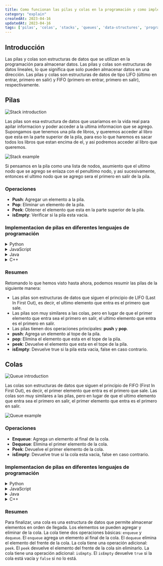 ```yaml
---
title: Como funcionan las pilas y colas en la programación y como implementarlas en diferentes lenguajes de programación
category: "explain"
createdAt: 2023-04-16
updatedAt: 2023-04-16
tags: ['pilas', 'colas', 'stacks', 'queues', 'data-structures', 'programming'] 
---
```


## Introducción

Las pilas y colas son estructuras de datos que se utilizan en la programación para almacenar datos. Las pilas y colas son estructuras de datos lineales, lo que significa que solo pueden almacenar datos en una dirección. Las pilas y colas son estructuras de datos de tipo LIFO (último en entrar, primero en salir) y FIFO (primero en entrar, primero en salir), respectivamente.

## Pilas

![Stack introduction](./stacks-and-queues-1.png)

Las pilas son esa estructura de datos que usariamos en la vida real para apilar informacion y poder acceder a la ultima informacion que se agrego.
Supongamos que tenemos una pila de libros, y queremos acceder al libro que esta en la parte superior de la pila, para eso lo que haremos es sacar todos los libros que estan encima de el, y asi podremos acceder al libro que queremos.

![Stack example](./stacks-and-queues-2.png)

Si pensamos en la pila como una lista de nodos, asumiento que el ultimo nodo que se agrego se enlaza con el penultimo nodo, y asi sucesivamente, entonces el ultimo nodo que se agrego sera el primero en salir de la pila.

### Operaciones

- **Push**: Agregar un elemento a la pila.
- **Pop**: Eliminar un elemento de la pila.
- **Peek**: Obtener el elemento que esta en la parte superior de la pila.
- **isEmpty**: Verificar si la pila esta vacia.

### Implementacion de pilas en diferentes lenguajes de programación

<details>
  <summary>Python</summary>

```python
class StackNode:
    def __init__(self, value):
        self.value = value
        self.next = None

class Stack:
    def __init__(self):
        self.top = None

    def push(self, value):
        node = StackNode(value)
        node.next = self.top
        self.top = node

    def pop(self):
        if self.top is None:
            return None
        node = self.top
        self.top = self.top.next
        return node.value

    def peek(self):
        if self.top is None:
            return None
        return self.top.value

    def is_empty(self):
        return self.top is None

    def print(self):
        node = self.top
        while node is not None:
            print(node.value)
            node = node.next
    
    def __str__(self):
        return str(self.top)

stack = Stack()
stack.push(1)
stack.push(2)
stack.push(3)

print(stack.peek()) # 3
```
</details>

<details>
  <summary>JavaScript</summary>

```javascript
class StackNode {
  constructor(value) {
    this.value = value;
    this.next = null;
  }
}

class Stack {
  constructor() {
    this.top = null;
  }

  push(value) {
    const node = new StackNode(value);
    node.next = this.top;
    this.top = node;
  }

  pop() {
    if (this.top === null) {
      return null;
    }
    const node = this.top;
    this.top = this.top.next;
    return node.value;
  }

  peek() {
    if (this.top === null) {
      return null;
    }
    return this.top.value;
  }

  isEmpty() {
    return this.top === null;
  }

  print() {
    let node = this.top;
    while (node !== null) {
      console.log(node.value);
      node = node.next;
    }
  }

  toString() {
    return this.top;
  }
}

const stack = new Stack();
stack.push(1);
stack.push(2);
stack.push(3);

console.log(stack.peek()); // 3
```
</details>

<details>
  <summary>Java</summary>

```java
class StackNode {
  int value;
  StackNode next;

  StackNode(int value) {
    this.value = value;
    this.next = null;
  }
}

class Stack {
  StackNode top;

  Stack() {
    this.top = null;
  }

  void push(int value) {
    StackNode node = new StackNode(value);
    node.next = this.top;
    this.top = node;
  }

  int pop() {
    if (this.top == null) {
      return -1;
    }
    StackNode node = this.top;
    this.top = this.top.next;
    return node.value;
  }

  int peek() {
    if (this.top == null) {
      return -1;
    }
    return this.top.value;
  }

  boolean isEmpty() {
    return this.top == null;
  }

  void print() {
    StackNode node = this.top;
    while (node != null) {
      System.out.println(node.value);
      node = node.next;
    }
  }

  @Override
  public String toString() {
    return this.top.toString();
  }
}

public class Main {
  public static void main(String[] args) {
    Stack stack = new Stack();
    stack.push(1);
    stack.push(2);
    stack.push(3);

    System.out.println(stack.peek()); // 3
  }
}
```
</details>
<details>
  <summary>C++</summary>

```cpp
#include <iostream>
#include <string>

using namespace std;

class StackNode {
  public:
    int value;
    StackNode *next;

    StackNode(int value) {
      this->value = value;
      this->next = NULL;
    }
};

class Stack {
  public:
    StackNode *top;

    Stack() {
      this->top = NULL;
    }

    void push(int value) {
      StackNode *node = new StackNode(value);
      node->next = this->top;
      this->top = node;
    }

    int pop() {
      if (this->top == NULL) {
        return -1;
      }
      StackNode *node = this->top;
      this->top = this->top->next;
      return node->value;
    }

    int peek() {
      if (this->top == NULL) {
        return -1;
      }
      return this->top->value;
    }

    bool isEmpty() {
      return this->top == NULL;
    }

    void print() {
      StackNode *node = this->top;
      while (node != NULL) {
        cout << node->value << endl;
        node = node->next;
      }
    }

    string toString() {
      return to_string(this->top);
    }
};

int main() {
  Stack stack;
  stack.push(1);
  stack.push(2);
  stack.push(3);

  cout << stack.peek() << endl; // 3

  return 0;
}
```
</details>

### Resumen

Retomando lo que hemos visto hasta ahora, podemos resumir las pilas de la siguiente manera:

- Las pilas son estructuras de datos que siguen el principio de LIFO (Last In First Out), es decir, el ultimo elemento que entra es el primero que sale.
- Las pilas son muy similares a las colas, pero en lugar de que el primer elemento que entra sea el primero en salir, el ultimo elemento que entra es el primero en salir.
- Las pilas tienen dos operaciones principales: **push** y **pop**.
- **push**: Agrega un elemento al tope de la pila.
- **pop**: Elimina el elemento que esta en el tope de la pila.
- **peek**: Devuelve el elemento que esta en el tope de la pila.
- **isEmpty**: Devuelve true si la pila esta vacia, false en caso contrario.


## Colas

![Queue introduction](./stacks-and-queues-3.png)

Las colas son estructuras de datos que siguen el principio de FIFO (First In First Out), es decir, el primer elemento que entra es el primero que sale. Las colas son muy similares a las pilas, pero en lugar de que el ultimo elemento que entra sea el primero en salir, el primer elemento que entra es el primero en salir.

![Queue example](./stacks-and-queues-4.png)

### Operaciones

- **Enqueue**: Agrega un elemento al final de la cola.
- **Dequeue**: Elimina el primer elemento de la cola.
- **Peek**: Devuelve el primer elemento de la cola.
- **isEmpty**: Devuelve true si la cola esta vacia, false en caso contrario.

### Implementacion de pilas en diferentes lenguajes de programación

<details>
  <summary>Python</summary>

```python
class QueueNode:
    def __init__(self, value):
        self.value = value
        self.next = None

class Queue:
    def __init__(self):
        self.first = None
        self.last = None

    def enqueue(self, value):
        node = QueueNode(value)
        if self.last is not None:
            self.last.next = node
        self.last = node
        if self.first is None:
            self.first = self.last

    def dequeue(self):
        if self.first is None:
            return None
        node = self.first
        self.first = self.first.next
        if self.first is None:
            self.last = None
        return node.value

    def peek(self):
        if self.first is None:
            return None
        return self.first.value

    def is_empty(self):
        return self.first is None

    def print(self):
        node = self.first
        while node is not None:
            print(node.value)
            node = node.next

    def __str__(self):
        return str(self.first)

queue = Queue()
queue.enqueue(1)
queue.enqueue(2)
queue.enqueue(3)

print(queue.peek()) # 1
```
</details>

<details>
  <summary>JavaScript</summary>

```javascript
class QueueNode {
  constructor(value) {
    this.value = value;
    this.next = null;
  }
}

class Queue {
  constructor() {
    this.first = null;
    this.last = null;
  }

  enqueue(value) {
    const node = new QueueNode(value);
    if (this.last !== null) {
      this.last.next = node;
    }
    this.last = node;
    if (this.first === null) {
      this.first = this.last;
    }
  }

  dequeue() {
    if (this.first === null) {
      return null;
    }
    const node = this.first;
    this.first = this.first.next;
    if (this.first === null) {
      this.last = null;
    }
    return node.value;
  }

  peek() {
    if (this.first === null) {
      return null;
    }
    return this.first.value;
  }

  isEmpty() {
    return this.first === null;
  }

  print() {
    let node = this.first;
    while (node !== null) {
      console.log(node.value);
      node = node.next;
    }
  }

  toString() {
    return this.first;
  }
}

const queue = new Queue();
queue.enqueue(1);
queue.enqueue(2);
queue.enqueue(3);

console.log(queue.peek()); // 1
```
</details>

<details>
  <summary>Java</summary>

```java
class QueueNode {
  int value;
  QueueNode next;

  QueueNode(int value) {
    this.value = value;
    this.next = null;
  }
}

class Queue {
  QueueNode first;
  QueueNode last;

  Queue() {
    this.first = null;
    this.last = null;
  }

  void enqueue(int value) {
    QueueNode node = new QueueNode(value);
    if (this.last != null) {
      this.last.next = node;
    }
    this.last = node;
    if (this.first == null) {
      this.first = this.last;
    }
  }

  int dequeue() {
    if (this.first == null) {
      return -1;
    }
    QueueNode node = this.first;
    this.first = this.first.next;
    if (this.first == null) {
      this.last = null;
    }
    return node.value;
  }

  int peek() {
    if (this.first == null) {
      return -1;
    }
    return this.first.value;
  }

  boolean isEmpty() {
    return this.first == null;
  }

  void print() {
    QueueNode node = this.first;
    while (node != null) {
      System.out.println(node.value);
      node = node.next;
    }
  }

  @Override
  public String toString() {
    return this.first.toString();
  }
}

public class Main {
  public static void main(String[] args) {
    Queue queue = new Queue();
    queue.enqueue(1);
    queue.enqueue(2);
    queue.enqueue(3);

    System.out.println(queue.peek()); // 1
  }
}
```

</details>

<details>
  <summary>C++</summary>

```cpp
#include <iostream>
#include <string>

using namespace std;

struct QueueNode {
  int value;
  QueueNode *next;

  QueueNode(int value) {
    this->value = value;
    this->next = NULL;
  }
};

class Queue {
  QueueNode *first;
  QueueNode *last;

public:
  Queue() {
    this->first = NULL;
    this->last = NULL;
  }

  void enqueue(int value) {
    QueueNode *node = new QueueNode(value);
    if (this->last != NULL) {
      this->last->next = node;
    }
    this->last = node;
    if (this->first == NULL) {
      this->first = this->last;
    }
  }

  int dequeue() {
    if (this->first == NULL) {
      return -1;
    }
    QueueNode *node = this->first;
    this->first = this->first->next;
    if (this->first == NULL) {
      this->last = NULL;
    }
    return node->value;
  }

  int peek() {
    if (this->first == NULL) {
      return -1;
    }
    return this->first->value;
  }

  bool isEmpty() {
    return this->first == NULL;
  }

  void print() {
    QueueNode *node = this->first;
    while (node != NULL) {
      cout << node->value << endl;
      node = node->next;
    }
  }

  string toString() {
    return to_string(this->first);
  }
};

int main() {
  Queue queue = Queue();
  queue.enqueue(1);
  queue.enqueue(2);
  queue.enqueue(3);

  cout << queue.peek() << endl; // 1
}
```
</details>


### Resumen

Para finalizar, una cola es una estructura de datos que permite almacenar elementos en orden de llegada. Los elementos se pueden agregar y eliminar de la cola. La cola tiene dos operaciones básicas: `enqueue` y `dequeue`. El `enqueue` agrega un elemento al final de la cola. El `dequeue` elimina el elemento del frente de la cola. La cola tiene una operación adicional: `peek`. El `peek` devuelve el elemento del frente de la cola sin eliminarlo. La cola tiene una operación adicional: `isEmpty`. El `isEmpty` devuelve `true` si la cola está vacía y `false` si no lo está.
